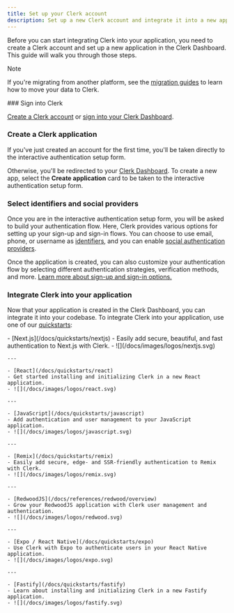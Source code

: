 ```yaml
---
title: Set up your Clerk account
description: Set up a new Clerk account and integrate it into a new application.
---
```


Before you can start integrating Clerk into your application, you need to create a Clerk account and set up a new application in the Clerk Dashboard. This guide will walk you through those steps.

> [!NOTE]
> If you're migrating from another platform, see the [migration guides](/docs/deployments/migrate-overview) to learn how to move your data to Clerk.

<Steps>
  ### Sign into Clerk

  [Create a Clerk account](https://dashboard.clerk.com/sign-up) or [sign into your Clerk Dashboard](https://dashboard.clerk.com/).

  ### Create a Clerk application

  If you've just created an account for the first time, you'll be taken directly to the interactive authentication setup form.

  Otherwise, you'll be redirected to your [Clerk Dashboard](https://dashboard.clerk.com/). To create a new app, select the **Create application** card to be taken to the interactive authentication setup form.

  ### Select identifiers and social providers

  Once you are in the interactive authentication setup form, you will be asked to build your authentication flow. Here, Clerk provides various options for setting up your sign-up and sign-in flows. You can choose to use email, phone, or username as [identifiers](/docs/authentication/configuration/sign-up-sign-in-options#identifiers), and you can enable [social authentication providers](/docs/authentication/social-connections/overview).

  Once the application is created, you can also customize your authentication flow by selecting different authentication strategies, verification methods, and more. [Learn more about sign-up and sign-in options.](/docs/authentication/configuration/sign-up-sign-in-options)

  ### Integrate Clerk into your application

  Now that your application is created in the Clerk Dashboard, you can integrate it into your codebase. To integrate Clerk into your application, use one of our [quickstarts](/docs/quickstarts/overview):

  <Cards>
    - [Next.js](/docs/quickstarts/nextjs)
    - Easily add secure, beautiful, and fast authentication to Next.js with Clerk.
    - ![](/docs/images/logos/nextjs.svg)

    ---

    - [React](/docs/quickstarts/react)
    - Get started installing and initializing Clerk in a new React application.
    - ![](/docs/images/logos/react.svg)

    ---

    - [JavaScript](/docs/quickstarts/javascript)
    - Add authentication and user management to your JavaScript application.
    - ![](/docs/images/logos/javascript.svg)

    ---

    - [Remix](/docs/quickstarts/remix)
    - Easily add secure, edge- and SSR-friendly authentication to Remix with Clerk.
    - ![](/docs/images/logos/remix.svg)

    ---

    - [RedwoodJS](/docs/references/redwood/overview)
    - Grow your RedwoodJS application with Clerk user management and authentication.
    - ![](/docs/images/logos/redwood.svg)

    ---

    - [Expo / React Native](/docs/quickstarts/expo)
    - Use Clerk with Expo to authenticate users in your React Native application.
    - ![](/docs/images/logos/expo.svg)

    ---

    - [Fastify](/docs/quickstarts/fastify)
    - Learn about installing and initializing Clerk in a new Fastify application.
    - ![](/docs/images/logos/fastify.svg)
  </Cards>
</Steps>
